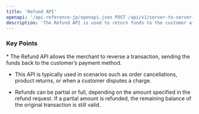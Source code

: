 ```yaml
---
title: 'Refund API'
openapi: '/api-reference-jp/openapi.json POST /api/v1/server-to-server-interface/refund'
description: 'The Refund API is used to return funds to the customer after a successful purchase or capture transaction.'
---
```


### Key Points

<Info>
  * The Refund API allows the merchant to reverse a transaction, sending the funds back to the customer’s payment method.

  * This API is typically used in scenarios such as order cancellations, product returns, or when a customer disputes a charge.

  * Refunds can be partial or full, depending on the amount specified in the refund request. If a partial amount is refunded, the remaining balance of the original transaction is still valid.
</Info>